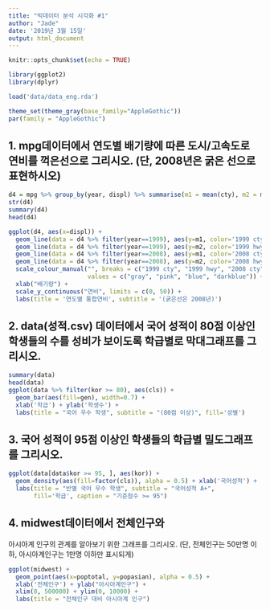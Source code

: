 ```yaml
---
title: "빅데이터 분석 시각화 #1"
author: "Jade"
date: '2019년 3월 15일'
output: html_document
---
```


```r
knitr::opts_chunk$set(echo = TRUE)
```

```r
library(ggplot2)
library(dplyr)

load('data/data_eng.rda')

theme_set(theme_gray(base_family="AppleGothic"))
par(family = "AppleGothic")
```


## 1. mpg데이터에서 연도별 배기량에 따른 도시/고속도로 연비를 꺽은선으로 그리시오. (단, 2008년은 굵은 선으로 표현하시오)

```r
d4 = mpg %>% group_by(year, displ) %>% summarise(m1 = mean(cty), m2 = mean(hwy))
str(d4)
summary(d4)
head(d4)

ggplot(d4, aes(x=displ)) + 
  geom_line(data = d4 %>% filter(year==1999), aes(y=m1, color='1999 cty')) +
  geom_line(data = d4 %>% filter(year==1999), aes(y=m2, color='1999 hwy')) +
  geom_line(data = d4 %>% filter(year==2008), aes(y=m1, color='2008 cty'), size=1) +
  geom_line(data = d4 %>% filter(year==2008), aes(y=m2, color='2008 hwy'), size=1) +
  scale_colour_manual("", breaks = c("1999 cty", "1999 hwy", "2008 cty", "2008 hwy"),
                      values = c("gray", "pink", "blue", "darkblue")) +
  xlab("배기량") +
  scale_y_continuous("연비", limits = c(0, 50)) +
  labs(title = '연도별 통합연비', subtitle = '(굵은선은 2008년)') 
```


## 2. data(성적.csv) 데이터에서 국어 성적이 80점 이상인학생들의 수를 성비가 보이도록 학급별로 막대그래프를 그리시오.

```r
summary(data)
head(data)
ggplot(data %>% filter(kor >= 80), aes(cls)) +
  geom_bar(aes(fill=gen), width=0.7) +
  xlab('학급') + ylab('학생수') +
  labs(title = "국어 우수 학생", subtitle = "(80점 이상)", fill='성별')

```

## 3. 국어 성적이 95점 이상인 학생들의 학급별 밀도그래프를 그리시오.

```r
ggplot(data[data$kor >= 95, ], aes(kor)) +
  geom_density(aes(fill=factor(cls)), alpha = 0.5) + xlab('국어성적') +
  labs(title = "반별 국어 우수 학생", subtitle = "국어성적 A+", 
       fill='학급', caption = "기준점수 >= 95")
```


## 4. midwest데이터에서 전체인구와
아시아계 인구의 관계를 알아보기 위한
그래프를 그리시오.
(단, 전체인구는 50만명 이하,
   아시아계인구는 1만명 이하만 표시되게)
   
```r
ggplot(midwest) + 
  geom_point(aes(x=poptotal, y=popasian), alpha = 0.5) +
  xlab('전체인구') + ylab("아시아계인구") +
  xlim(0, 500000) + ylim(0, 10000) +
  labs(title = "전체인구 대비 아시아계 인구")
```

